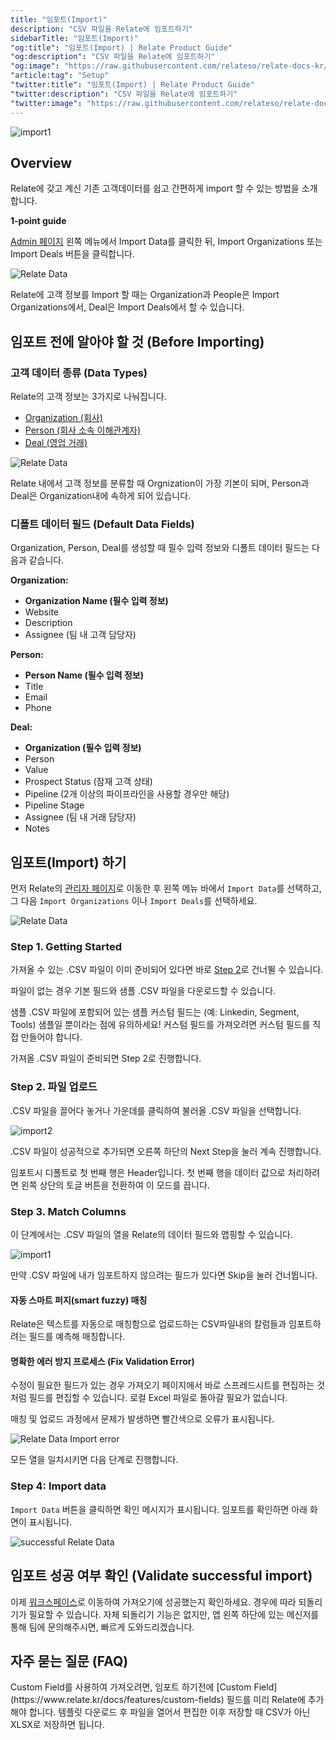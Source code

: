 ```yaml
---
title: "임포트(Import)"
description: "CSV 파일을 Relate에 임포트하기"
sidebarTitle: "임포트(Import)"
"og:title": "임포트(Import) | Relate Product Guide"
"og:description": "CSV 파일을 Relate에 임포트하기"
"og:image": "https://raw.githubusercontent.com/relateso/relate-docs-kr/main/docs/images/setup/import.png"
"article:tag": "Setup"
"twitter:title": "임포트(Import) | Relate Product Guide"
"twitter:description": "CSV 파일을 Relate에 임포트하기"
"twitter:image": "https://raw.githubusercontent.com/relateso/relate-docs-kr/main/docs/images/setup/import.png"
---
```


![import1](/images/setup/import.png)

## Overview

Relate에 갖고 계신 기존 고객데이터를 쉽고 간편하게 import 할 수 있는 방법을 소개합니다.

<Check>

**1-point guide**

[Admin 페이지](https://admin.relate.so/) 왼쪽 메뉴에서 Import Data를 클릭한 뒤, Import Organizations 또는 Import Deals 버튼을 클릭합니다.

![Relate Data](/images/setup/import_menu1.png)

Relate에 고객 정보를 Import 할 때는 Organization과 People은 Import Organizations에서, Deal은 Import Deals에서 할 수 있습니다.

</Check>


## 임포트 전에 알아야 할 것 (Before Importing)

### 고객 데이터 종류 (Data Types)

Relate의 고객 정보는 3가지로 나눠집니다. 
- [Organization (회사)](https://www.relate.kr/docs/features/organizations)
- [Person (회사 소속 이해관계자)](https://www.relate.kr/docs/features/people)
- [Deal (영업 거래)](https://www.relate.kr/docs/features/deal-pipeline)

![Relate Data](/images/setup/org_person_deal.png)

<Info>

Relate 내에서 고객 정보를 분류할 때 Orgnization이 가장 기본이 되며, Person과 Deal은 Organization내에 속하게 되어 있습니다.

</Info>

### 디폴트 데이터 필드 (Default Data Fields)

Organization, Person, Deal를 생성할 때 필수 입력 정보와 디폴트 데이터 필드는 다음과 같습니다.

**Organization:**
- **Organization Name (필수 입력 정보)**
- Website
- Description
- Assignee (팀 내 고객 담당자)

**Person:**
- **Person Name (필수 입력 정보)**
- Title
- Email
- Phone

**Deal:**
- **Organization (필수 입력 정보)**
- Person
- Value
- Prospect Status (잠재 고객 상태)
- Pipeline (2개 이상의 파이프라인을 사용할 경우만 해당)
- Pipeline Stage
- Assignee (팀 내 거래 담당자)
- Notes

## 임포트(Import) 하기

먼저 Relate의 [관리자 페이지](https://admin.relate.so/)로 이동한 후 왼쪽 메뉴 바에서 `Import Data`를 선택하고, 그 다음 `Import Organizations` 이나 `Import Deals`를 선택하세요.

![Relate Data](/images/setup/import_menu1.png)

### Step 1. Getting Started
가져올 수 있는 .CSV 파일이 이미 준비되어 있다면 바로 [Step 2](/setup/import#step-2)로 건너뛸 수 있습니다.

파일이 없는 경우 기본 필드와 샘플 .CSV 파일을 다운로드할 수 있습니다.

<Warning>
샘플 .CSV 파일에 포함되어 있는 샘플 커스텀 필드는 (예: Linkedin, Segment, Tools) 샘플일 뿐이라는 점에 유의하세요! 커스텀 필드를 가져오려면 커스텀 필드를 직접 만들어야 합니다.
</Warning>

가져올 .CSV 파일이 준비되면 Step 2로 진행합니다.

### Step 2. 파일 업로드
.CSV 파일을 끌어다 놓거나 가운데를 클릭하여 불러올 .CSV 파일을 선택합니다.

![import2](/images/setup/import2.png)

.CSV 파일이 성공적으로 추가되면 오른쪽 하단의 Next Step을 눌러 계속 진행합니다.

<Tip>
임포트시 디폴트로 첫 번째 행은 Header입니다. 첫 번째 행을 데이터 값으로 처리하려면 왼쪽 상단의 토글 버튼을 전환하여 이 모드를 끕니다.
</Tip>


### Step 3. Match Columns
이 단계에서는 .CSV 파일의 열을 Relate의 데이터 필드와 맵핑할 수 있습니다.

![import1](/images/setup/import.png)

만약 .CSV 파일에 내가 임포트하지 않으려는 필드가 있다면 Skip을 눌러 건너뜁니다.

#### 자동 스마트 퍼지(smart fuzzy) 매칭
Relate은 텍스트를 자동으로 매칭함으로 업로드하는 CSV파일내의 칼럼들과 임포트하려는 필드를 예측해 매칭합니다.

#### 명확한 에러 방지 프로세스 (Fix Validation Error)
수정이 필요한 필드가 있는 경우 가져오기 페이지에서 바로 스프레드시트를 편집하는 것처럼 필드를 편집할 수 있습니다. 로컬 Excel 파일로 돌아갈 필요가 없습니다.

매칭 및 업로드 과정에서 문제가 발생하면 빨간색으로 오류가 표시됩니다.

![Relate Data Import error](/images/setup/import_menu6.png)

모든 열을 일치시키면 다음 단계로 진행합니다.

### Step 4: Import data
`Import Data` 버튼을 클릭하면 확인 메시지가 표시됩니다. 임포트를 확인하면 아래 화면이 표시됩니다.

![successful Relate Data](/images/setup/import_menu7.png)

## 임포트 성공 여부 확인 (Validate successful import)
이제 [워크스페이스](https://app.relate.so/)로 이동하여 가져오기에 성공했는지 확인하세요. 경우에 따라 되돌리기가 필요할 수 있습니다. 자체 되돌리기 기능은 없지만, 앱 왼쪽 하단에 있는 메신저를 통해 팀에 문의해주시면, 빠르게 도와드리겠습니다.

## 자주 묻는 질문 (FAQ)
<Accordion title="Custom Field는 어떻게 임포트하나요?">
  Custom Field를 사용하여 가져오려면, 임포트 하기전에 [Custom Field](https://www.relate.kr/docs/features/custom-fields) 필드를 미리 Relate에 추가해야 합니다.
</Accordion>
<Accordion title="템플릿을 다운로드 받아서 임포트하는데 한글이 깨집니다. 어떻게 해결할 수 있나요?">
  템플릿 다운로드 후 파일을 열어서 편집한 이후 저장할 때 CSV가 아닌 XLSX로 저장하면 됩니다. 
</Accordion>